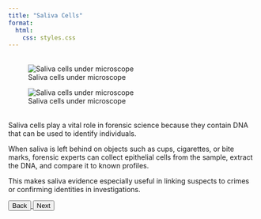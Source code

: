 ```yaml
---
title: "Saliva Cells"
format:
  html:
    css: styles.css
---
```


:::: {.grid style="margin: 2rem 0;"}

::: {.g-col-6}
![Saliva cells under microscope](assets/saliva1.png)
:::

::: {.g-col-6}
![Saliva cells under microscope](assets/saliva2.png)
:::

::::

<div class="lesson-card">
<p>
Saliva cells play a vital role in forensic science because they contain DNA that can be used to identify individuals.
</p>
<p>
When saliva is left behind on objects such as cups, cigarettes, or bite marks, forensic experts can collect epithelial cells from the sample, extract the DNA, and compare it to known profiles.
</p>
<p>
This makes saliva evidence especially useful in linking suspects to crimes or confirming identities in investigations.
</p>
<a href="1-objectives.html">
<button class="btn">Back</button>
</a>
<a href="3-skin.html">
<button class="btn">Next</button>
</a>
</div>